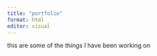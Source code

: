 ```yaml
---
title: "portfolio"
format: html
editor: visual
---
```


this are some of the things I have been working on
